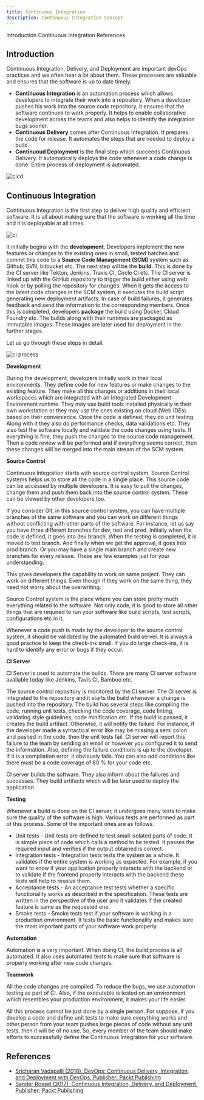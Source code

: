 ```yaml
---
title: Continuous Integration
description: Continuous Integration Concept
---
```


<AnchorLinks>
  <AnchorLink>Introduction</AnchorLink>
  <AnchorLink>Continuous Integration</AnchorLink>
  <AnchorLink>References</AnchorLink>
</AnchorLinks>

## Introduction

Continuous Integration, Delivery, and Deployment are important devOps practices and we often hear a lot about them. These processes are valuable and ensures that the software is up to date timely.

- **Continuous Integration** is an automation process which allows developers to integrate their work into a repository. When a developer pushes his work into the source code repository, it ensures that the software continues to work properly. It helps to enable collaborative development across the teams and also helps to identify the integration bugs sooner.
- **Continuous Delivery** comes after Continuous Integration. It prepares the code for release. It automates the steps that are needed to deploy a build.
- **Continuoud Deployment** is the final step which succeeds Continuous Delivery. It automatically deploys the code whenever a code change is done. Entire process of deployment is automated.

![cicd](src/pages/concepts/continuous-integration/images/cicd.jpg)

## Continuous Integration

Continuous Integration is the first step to deliver high quality and efficient software. It is all about making sure that the software is working all the time and it is deployable at all times.

![ci](src/pages/concepts/continuous-integration/images/ci.png)

It initially begins with the **development**. Developers implement the new features or changes to the existing ones in small, tested batches and commit this code to a **Source Code Management (SCM)** system such as Github, SVN, bitbucket etc. The next step will be the **build**. This is done by the CI server like Tekton, Jenkins, Travis CI, Circle CI etc. The CI server is linked up with the GitHub repository to trigger the build either using web hook or by polling the repository for changes. When it gets the access to the latest code changes in the SCM system, it executes the build script generating new deployment artifacts. In case of build failures, it generates feedback and send the information to the corresponding members. Once this is completed, developers **package** the build using Docker, Cloud Foundry etc. The builds along with their runtimes are packaged as immutable images. These images are later used for deployment in the further stages.

Let us go through these steps in detail.

![ci process](src/pages/concepts/continuous-integration/images/ci_process.png)

**Development**

During the development, developers initially work in their local environments. They define code for new features or make changes to the existing feature. They make all this changes or additions in their local workspaces which are integrated with an Integrated Development Environment runtime. They may use build tools installed physically in their own workstation or they may use the ones existing on cloud (Web IDEs) based on their convenience. Once the code is defined, they do unit testing. Along with it they also do performance checks, data validations etc. They also test the software locally and validate the code changes using tests. If everything is fine, they push the changes to the source code management. Then a code review will be performed and if everything seems correct, then these changes will be merged into the main stream of the SCM system.

**Source Control**

Continuous Integration starts with source control system. Source Control systems helps us to store all the code in a single place. This source code can be accessed by multiple developers. It is easy to pull the changes, change them and push them back into the source control system. These can be viewed by other developers too.

If you consider Git, in this source control system, you can have multiple branches of the same software and you can work on different things without conflicting with other parts of the software. For instance, let us say you have three different branches for dev, test and prod. Initially when the code is defined, it goes into dev branch. When the testing is completed, it is moved to test branch. And finally when we get the approval, it goes into prod branch. Or you may have a single main branch and create new branches for every release. These are few examples just for your understanding.

This gives developers the capability to work on same project. They can work on different things. Even though if they work on the same thing, they need not worry about the overwriting.

Source Control system is the place where you can store pretty much everything related to the software. Not only code, it is good to store all other things that are required to run your software like build scripts, test scripts, configurations etc in it.

Whenever a code push is made by the developer to the source control system, it should be validated by the automated build server. It is always a good practice to keep the check-ins small. If you do large check-ins, it is hard to identify any error or bugs if they occur.

**CI Server**

CI Server is used to automate the builds. There are many CI server software available today like Jenkins, Tavis CI, Bamboo etc.

The source control repository is monitored by the CI server. The CI server is integrated to the repository and it starts the build whenever a change is pushed into the repository. The build has several steps like compiling the code, running unit tests, checking the code coverage, code linting, validating style guidelines, code minification etc. If the build is passed, it creates the build artifact. Otherwise, it will notify the failure. For instance, if the developer made a syntactical error like may be missing a semi colon and pushed in the code, then the unit tests fail. CI server will report this failure to the team by sending an email or however you configured it to send the information. Also, defining the failure conditions is up to the developer. If it is a compilation error, it obviously fails. You can also add conditions like there must be a code coverage of 80 % for your code etc.

CI server builds the software. They also inform about the failures and successes. They build artifacts which will be later used to deploy the application.

**Testing**

Whenever a build is done on the CI server, it undergoes many tests to make sure the quality of the software is high. Various tests are performed as part of this process. Some of the important ones are as follows.

- Unit tests - Unit tests are defined to test small isolated parts of code. It is simple piece of code which calls a method to be tested. It passes the required input and verifies if the output obtained is correct.
- Integration tests - Integration tests tests the system as a whole. It validates if the entire system is working as expected. For example, if you want to know if your application properly interacts with the backend or to validate if the frontend properly interacts with the backend these tests will help to resolve them.
- Acceptance tests - An acceptance test tests whether a specific functionality works as described in the specification. These tests are written in the perspective of the user and it validates if the created feature is same as the requested one.
- Smoke tests - Smoke tests test if your software is working in a production environment. It tests the basic functionality and makes sure the most important parts of your software work properly.

**Automation**

Automation is a very important. When doing CI, the build process is all automated. It also uses automated tests to make sure that software is properly working after new code changes.

**Teamwork**

All the code changes are compiled. To reduce the bugs, we use automation testing as part of CI. Also, if the executable is tested on an environment which resembles your production environment, it makes your life easier.

All this process cannot be just done by a single person. For suppose, if you develop a code and define unit tests to make sure everything works and other person from your team pushes large pieces of code without any unit tests, then it will be of no use. So, every member of the team should make efforts to successfully define the Continuous Integration for your software.

## References

- [Sricharan Vadapalli (2018). DevOps: Continuous Delivery, Integration, and Deployment with DevOps. Publisher: Packt Publishing](https://learning.oreilly.com/library/view/devops-continuous-delivery/9781789132991/)
- [Sander Rossel (2017). Continuous Integration, Delivery, and Deployment. Publisher: Packt Publishing](https://learning.oreilly.com/library/view/continuous-integration-delivery/9781787286610/)
